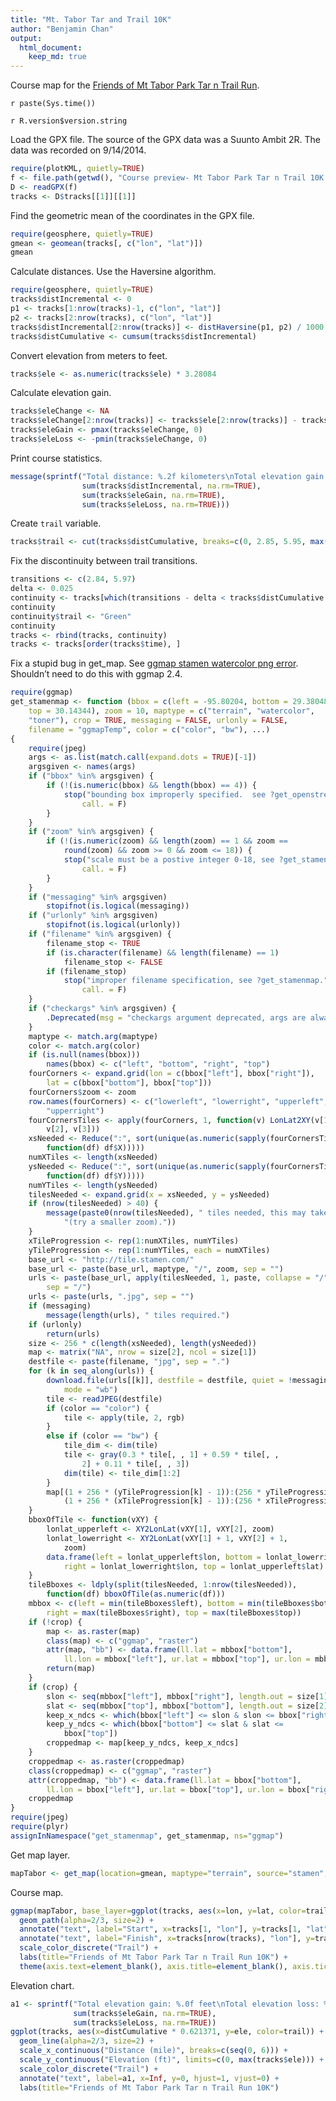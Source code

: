 ```yaml
---
title: "Mt. Tabor Tar and Trail 10K"
author: "Benjamin Chan"
output:
  html_document:
    keep_md: true
---
```


Course map for the [Friends of Mt Tabor Park Tar n Trail Run](http://www.runannie.net/).

`r paste(Sys.time())`

`r R.version$version.string`


Load the GPX file.
The source of the GPX data was a Suunto Ambit 2R.
The data was recorded on 9/14/2014.

```r
require(plotKML, quietly=TRUE)
f <- file.path(getwd(), "Course preview- Mt Tabor Park Tar n Trail 10K.gpx")
D <- readGPX(f)
tracks <- D$tracks[[1]][[1]]
```

Find the geometric mean of the coordinates in the GPX file.

```r
require(geosphere, quietly=TRUE)
gmean <- geomean(tracks[, c("lon", "lat")])
gmean
```

Calculate distances.
Use the Haversine algorithm.

```r
require(geosphere, quietly=TRUE)
tracks$distIncremental <- 0
p1 <- tracks[1:nrow(tracks)-1, c("lon", "lat")]
p2 <- tracks[2:nrow(tracks), c("lon", "lat")]
tracks$distIncremental[2:nrow(tracks)] <- distHaversine(p1, p2) / 1000
tracks$distCumulative <- cumsum(tracks$distIncremental)
```

Convert elevation from meters to feet.

```r
tracks$ele <- as.numeric(tracks$ele) * 3.28084
```

Calculate elevation gain.

```r
tracks$eleChange <- NA
tracks$eleChange[2:nrow(tracks)] <- tracks$ele[2:nrow(tracks)] - tracks$ele[1:nrow(tracks)-1]
tracks$eleGain <- pmax(tracks$eleChange, 0)
tracks$eleLoss <- -pmin(tracks$eleChange, 0)
```

Print course statistics.

```r
message(sprintf("Total distance: %.2f kilometers\nTotal elevation gain: %.0f feet\nTotal elevation loss: %.0f feet",
                sum(tracks$distIncremental, na.rm=TRUE),
                sum(tracks$eleGain, na.rm=TRUE),
                sum(tracks$eleLoss, na.rm=TRUE)))
```

Create `trail` variable.

```r
tracks$trail <- cut(tracks$distCumulative, breaks=c(0, 2.85, 5.95, max(tracks$distCumulative)), labels=c("Red", "Green", "Blue"), include.lowest=TRUE)
```

Fix the discontinuity between trail transitions.

```r
transitions <- c(2.84, 5.97)
delta <- 0.025
continuity <- tracks[which(transitions - delta < tracks$distCumulative & tracks$distCumulative < transitions + delta), ]
continuity
continuity$trail <- "Green"
continuity
tracks <- rbind(tracks, continuity)
tracks <- tracks[order(tracks$time), ]
```

Fix a stupid bug in get_map.
See [ggmap stamen watercolor png error](http://stackoverflow.com/a/24301510).
Shouldn't need to do this with ggmap 2.4.

```r
require(ggmap)
get_stamenmap <- function (bbox = c(left = -95.80204, bottom = 29.38048, right = -94.92313, 
    top = 30.14344), zoom = 10, maptype = c("terrain", "watercolor", 
    "toner"), crop = TRUE, messaging = FALSE, urlonly = FALSE, 
    filename = "ggmapTemp", color = c("color", "bw"), ...) 
{
    require(jpeg)
    args <- as.list(match.call(expand.dots = TRUE)[-1])
    argsgiven <- names(args)
    if ("bbox" %in% argsgiven) {
        if (!(is.numeric(bbox) && length(bbox) == 4)) {
            stop("bounding box improperly specified.  see ?get_openstreetmap", 
                call. = F)
        }
    }
    if ("zoom" %in% argsgiven) {
        if (!(is.numeric(zoom) && length(zoom) == 1 && zoom == 
            round(zoom) && zoom >= 0 && zoom <= 18)) {
            stop("scale must be a postive integer 0-18, see ?get_stamenmap.", 
                call. = F)
        }
    }
    if ("messaging" %in% argsgiven) 
        stopifnot(is.logical(messaging))
    if ("urlonly" %in% argsgiven) 
        stopifnot(is.logical(urlonly))
    if ("filename" %in% argsgiven) {
        filename_stop <- TRUE
        if (is.character(filename) && length(filename) == 1) 
            filename_stop <- FALSE
        if (filename_stop) 
            stop("improper filename specification, see ?get_stamenmap.", 
                call. = F)
    }
    if ("checkargs" %in% argsgiven) {
        .Deprecated(msg = "checkargs argument deprecated, args are always checked after v2.1.")
    }
    maptype <- match.arg(maptype)
    color <- match.arg(color)
    if (is.null(names(bbox))) 
        names(bbox) <- c("left", "bottom", "right", "top")
    fourCorners <- expand.grid(lon = c(bbox["left"], bbox["right"]), 
        lat = c(bbox["bottom"], bbox["top"]))
    fourCorners$zoom <- zoom
    row.names(fourCorners) <- c("lowerleft", "lowerright", "upperleft", 
        "upperright")
    fourCornersTiles <- apply(fourCorners, 1, function(v) LonLat2XY(v[1], 
        v[2], v[3]))
    xsNeeded <- Reduce(":", sort(unique(as.numeric(sapply(fourCornersTiles, 
        function(df) df$X)))))
    numXTiles <- length(xsNeeded)
    ysNeeded <- Reduce(":", sort(unique(as.numeric(sapply(fourCornersTiles, 
        function(df) df$Y)))))
    numYTiles <- length(ysNeeded)
    tilesNeeded <- expand.grid(x = xsNeeded, y = ysNeeded)
    if (nrow(tilesNeeded) > 40) {
        message(paste0(nrow(tilesNeeded), " tiles needed, this may take a while ", 
            "(try a smaller zoom)."))
    }
    xTileProgression <- rep(1:numXTiles, numYTiles)
    yTileProgression <- rep(1:numYTiles, each = numXTiles)
    base_url <- "http://tile.stamen.com/"
    base_url <- paste(base_url, maptype, "/", zoom, sep = "")
    urls <- paste(base_url, apply(tilesNeeded, 1, paste, collapse = "/"), 
        sep = "/")
    urls <- paste(urls, ".jpg", sep = "")
    if (messaging) 
        message(length(urls), " tiles required.")
    if (urlonly) 
        return(urls)
    size <- 256 * c(length(xsNeeded), length(ysNeeded))
    map <- matrix("NA", nrow = size[2], ncol = size[1])
    destfile <- paste(filename, "jpg", sep = ".")
    for (k in seq_along(urls)) {
        download.file(urls[[k]], destfile = destfile, quiet = !messaging, 
            mode = "wb")
        tile <- readJPEG(destfile)
        if (color == "color") {
            tile <- apply(tile, 2, rgb)
        }
        else if (color == "bw") {
            tile_dim <- dim(tile)
            tile <- gray(0.3 * tile[, , 1] + 0.59 * tile[, , 
                2] + 0.11 * tile[, , 3])
            dim(tile) <- tile_dim[1:2]
        }
        map[(1 + 256 * (yTileProgression[k] - 1)):(256 * yTileProgression[k]), 
            (1 + 256 * (xTileProgression[k] - 1)):(256 * xTileProgression[k])] <- tile
    }
    bboxOfTile <- function(vXY) {
        lonlat_upperleft <- XY2LonLat(vXY[1], vXY[2], zoom)
        lonlat_lowerright <- XY2LonLat(vXY[1] + 1, vXY[2] + 1, 
            zoom)
        data.frame(left = lonlat_upperleft$lon, bottom = lonlat_lowerright$lat, 
            right = lonlat_lowerright$lon, top = lonlat_upperleft$lat)
    }
    tileBboxes <- ldply(split(tilesNeeded, 1:nrow(tilesNeeded)), 
        function(df) bboxOfTile(as.numeric(df)))
    mbbox <- c(left = min(tileBboxes$left), bottom = min(tileBboxes$bottom), 
        right = max(tileBboxes$right), top = max(tileBboxes$top))
    if (!crop) {
        map <- as.raster(map)
        class(map) <- c("ggmap", "raster")
        attr(map, "bb") <- data.frame(ll.lat = mbbox["bottom"], 
            ll.lon = mbbox["left"], ur.lat = mbbox["top"], ur.lon = mbbox["right"])
        return(map)
    }
    if (crop) {
        slon <- seq(mbbox["left"], mbbox["right"], length.out = size[1])
        slat <- seq(mbbox["top"], mbbox["bottom"], length.out = size[2])
        keep_x_ndcs <- which(bbox["left"] <= slon & slon <= bbox["right"])
        keep_y_ndcs <- which(bbox["bottom"] <= slat & slat <= 
            bbox["top"])
        croppedmap <- map[keep_y_ndcs, keep_x_ndcs]
    }
    croppedmap <- as.raster(croppedmap)
    class(croppedmap) <- c("ggmap", "raster")
    attr(croppedmap, "bb") <- data.frame(ll.lat = bbox["bottom"], 
        ll.lon = bbox["left"], ur.lat = bbox["top"], ur.lon = bbox["right"])
    croppedmap
}
require(jpeg)
require(plyr)
assignInNamespace("get_stamenmap", get_stamenmap, ns="ggmap")
```

Get map layer.

```r
mapTabor <- get_map(location=gmean, maptype="terrain", source="stamen", zoom=16)
```

Course map.

```r
ggmap(mapTabor, base_layer=ggplot(tracks, aes(x=lon, y=lat, color=trail))) +
  geom_path(alpha=2/3, size=2) +
  annotate("text", label="Start", x=tracks[1, "lon"], y=tracks[1, "lat"]) +
  annotate("text", label="Finish", x=tracks[nrow(tracks), "lon"], y=tracks[nrow(tracks), "lat"]) +
  scale_color_discrete("Trail") +
  labs(title="Friends of Mt Tabor Park Tar n Trail Run 10K") +
  theme(axis.text=element_blank(), axis.title=element_blank(), axis.ticks=element_blank())
```

Elevation chart.

```r
a1 <- sprintf("Total elevation gain: %.0f feet\nTotal elevation loss: %.0f feet",
              sum(tracks$eleGain, na.rm=TRUE),
              sum(tracks$eleLoss, na.rm=TRUE))
ggplot(tracks, aes(x=distCumulative * 0.621371, y=ele, color=trail)) +
  geom_line(alpha=2/3, size=2) +
  scale_x_continuous("Distance (mile)", breaks=c(seq(0, 6))) +
  scale_y_continuous("Elevation (ft)", limits=c(0, max(tracks$ele))) +
  scale_color_discrete("Trail") +
  annotate("text", label=a1, x=Inf, y=0, hjust=1, vjust=0) +
  labs(title="Friends of Mt Tabor Park Tar n Trail Run 10K")
```
